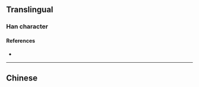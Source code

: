 {{character info/new}}
{{also|歲|歳}}
==Translingual==
{{stroke order}}
{{Han simplified forms|歲|歳|岁}}

===Han character===
{{Han char|rn=46|rad=山|as=03|sn=6|four=2220|canj=UNI|ids=⿱山夕}}

====References====
* {{Han ref|kx=0307.271|hdz=10761.180|uh=5C81|ud=23681}}

----

==Chinese==
{{zh-see|歲}}